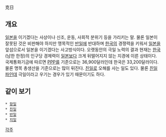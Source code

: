 克日
== 개요 ==
[[일본]]을 이기겠다는 사상이나 신조, 운동, 사회적 분위기 등을 가리키는 말. 물론 일본이 잘못된 것은 비판해야 하지만 맹목적인 [[반일]]에 반대하며 [[한국]]의 경쟁력을 키워서 [[일본]]을 앞섬으로서 일본을 이기겠다는 사고방식이다. 오랫동안의 극일 노력의 결과 현재는 [[한국]](남한 한정)의 인구당 경제력이 [[일본]]보다 크게 뒤떨어지지 않는 지경에 이른 상태이다. 국제통화기금에 따르면 [[PPP]]를 기준으로는 36,900달러인데 한국은 33,200달러이다. 물론 명목 총생산을 기준으로는 많이 뒤진다. [[친일]]로 오해를 사는 일도 있다. 물론 [[친일파]]인데 극일이라고 우기는 경우가 있기 때문이기도 하다.
== 같이 보기 ==
 * [[항일]]
 * [[친일]]
 * [[반일]]
 * [[지일]]

[[각주]]
